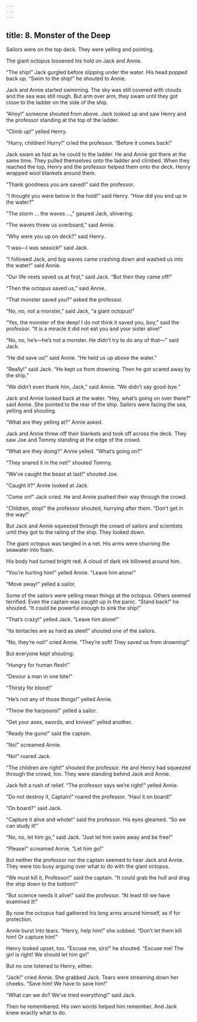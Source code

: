 ```yaml
---
---
---
```

title: 8. Monster of the Deep
---



Sailors were on the top deck. They were yelling and pointing.

The giant octopus loosened his hold on Jack and Annie.

“The ship!” Jack gurgled before slipping under the water. His head popped back up. “Swim to the ship!” he shouted to Annie.

Jack and Annie started swimming. The sky was still covered with clouds and the sea was still rough. But arm over arm, they swam until they got close to the ladder on the side of the ship.

“Ahoy!” someone shouted from above. Jack looked up and saw Henry and the professor standing at the top of the ladder.

“Climb up!” yelled Henry.

“Hurry, children! Hurry!” cried the professor. “Before it comes back!”

Jack swam as fast as he could to the ladder. He and Annie got there at the same time. They pulled themselves onto the ladder and climbed. When they reached the top, Henry and the professor helped them onto the deck. Henry wrapped wool blankets around them.

“Thank goodness you are saved!” said the professor.

“I thought you were below in the hold!” said Henry. “How did you end up in the water?”

“The storm … the waves …,” gasped Jack, shivering.

“The waves threw us overboard,” said Annie.

“Why were you up on deck?” said Henry.

“I was—I was seasick!” said Jack.

“I followed Jack, and big waves came crashing down and washed us into the water!” said Annie.

“Our life vests saved us at first,” said Jack. “But then they came off!”

“Then the octopus saved us,” said Annie.

“That monster saved you?” asked the professor.

“No, no, not a monster,” said Jack, “a giant octopus!”

“Yes, the monster of the deep! I do not think it saved you, boy,” said the professor. “It is a miracle it did not eat you and your sister alive!”

“No, no, he’s—he’s not a monster. He didn’t try to do any of that—” said Jack.

“He did save us!” said Annie. “He held us up above the water.”

“Really!” said Jack. “He kept us from drowning. Then he got scared away by the ship.”

“We didn’t even thank him, Jack,” said Annie. “We didn’t say good-bye.”

Jack and Annie looked back at the water. “Hey, what’s going on over there?” said Annie. She pointed to the rear of the ship. Sailors were facing the sea, yelling and shouting.

“What are they yelling at?” Annie asked.

Jack and Annie threw off their blankets and took off across the deck. They saw Joe and Tommy standing at the edge of the crowd.

“What are they doing?” Annie yelled. “What’s going on?”

“They snared it in the net!” shouted Tommy.

“We’ve caught the beast at last!” shouted Joe.

“Caught it?” Annie looked at Jack.

“Come on!” Jack cried. He and Annie pushed their way through the crowd.

“Children, stop!” the professor shouted, hurrying after them. “Don’t get in the way!”

But Jack and Annie squeezed through the crowd of sailors and scientists until they got to the railing of the ship. They looked down.

The giant octopus was tangled in a net. His arms were churning the seawater into foam.



His body had turned bright red. A cloud of dark ink billowed around him.

“You’re hurting him!” yelled Annie. “Leave him alone!”

“Move away!” yelled a sailor.

Some of the sailors were yelling mean things at the octopus. Others seemed terrified. Even the captain was caught up in the panic. “Stand back!” he shouted. “It could be powerful enough to sink the ship!”

“That’s crazy!” yelled Jack. “Leave him alone!”

“Its tentacles are as hard as steel!” shouted one of the sailors.

“No, they’re not!” cried Annie. “They’re soft! They saved us from drowning!”

But everyone kept shouting:

“Hungry for human flesh!”

“Devour a man in one bite!”

“Thirsty for blood!”

“He’s not any of those things!” yelled Annie.

“Throw the harpoons!” yelled a sailor.

“Get your axes, swords, and knives!” yelled another.

“Ready the guns!” said the captain.

“No!” screamed Annie.

“No!” roared Jack.

“The children are right!” shouted the professor. He and Henry had squeezed through the crowd, too. They were standing behind Jack and Annie.

Jack felt a rush of relief. “The professor says we’re right!” yelled Annie.

“Do not destroy it, Captain!” roared the professor. “Haul it on board!”

“On board?” said Jack.

“Capture it alive and whole!” said the professor. His eyes gleamed. “So we can study it!”

“No, no, let him go,” said Jack. “Just let him swim away and be free!”

“Please!” screamed Annie. “Let him go!”

But neither the professor nor the captain seemed to hear Jack and Annie. They were too busy arguing over what to do with the giant octopus.

“We must kill it, Professor!” said the captain. “It could grab the hull and drag the ship down to the bottom!”

“But science needs it alive!” said the professor. “At least till we have examined it!”

By now the octopus had gathered his long arms around himself, as if for protection.

Annie burst into tears. “Henry, help him!” she sobbed. “Don’t let them kill him! Or capture him!”

Henry looked upset, too. “Excuse me, sirs!” he shouted. “Excuse me! The girl is right! We should let him go!”

But no one listened to Henry, either.

“Jack!” cried Annie. She grabbed Jack. Tears were streaming down her cheeks. “Save him! We have to save him!”

“What can we do? We’ve tried everything!” said Jack.

Then he remembered. His own words helped him remember. And Jack knew exactly what to do.